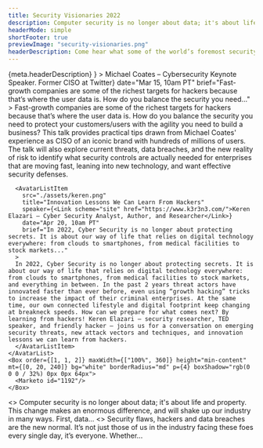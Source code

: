 ```yaml
---
title: Security Visionaries 2022
description: Computer security is no longer about data; it's about life and property.
headerMode: simple
shortFooter: true
previewImage: "security-visionaries.png"
headerDescription: Come hear what some of the world’s foremost security researchers, practitioners and thinkers see on the security horizon for 2022.
---
```


<Centrator>
  <Box 
    display="flex" 
    flexDirection={["column", "column", "row"]} 
    justifyContent={["flex-start", "flex-start", "space-between"]}
    alignItems={["center", "center", "flex-start"]}
  >
    <AvatarList
      order={[2, 2, 1]}
      maxWidth={["100%", "90%", "66%"]}
      title={meta.title}
      mt={[8, 6]}
      description={
        <Box as="p" mt={3} fontSize="text-xl" color="darkest">
          {meta.headerDescription}
        </Box>
      }
    >
      <AvatarListItem
        src="./assets/coates.png"
        title="Balancing Security and Agility While Scaling Your Company"
        speaker={<Link scheme="site" href="https://www.michaelcoates.co/">Michael Coates – Cybersecurity Keynote Speaker. Former CISO at Twitter</Link>}
        date="Mar 15, 10am PT"
        brief="Fast-growth companies are some of the richest targets for hackers because that’s where the user data is. How do you balance the security you need..."
      >
      Fast-growth companies are some of the richest targets for hackers because that’s where the user data is. How do you balance the security you need to protect your customers/users with the agility you need to build a business? This talk provides practical tips drawn from Michael Coates' experience as CISO of an iconic brand with hundreds of millions of users. The talk will also explore current threats, data breaches, and the new reality of risk to identify what security controls are actually needed for enterprises that are moving fast, leaning into new technology, and want effective security defenses.
      </AvatarListItem>

      <AvatarListItem
        src="./assets/keren.png"
        title="Innovation Lessons We Can Learn From Hackers"
        speaker={<Link scheme="site" href="https://www.k3r3n3.com/">Keren Elazari – Cyber Security Analyst, Author, and Researcher</Link>}
        date="Apr 20, 10am PT"
        brief="In 2022, Cyber Security is no longer about protecting secrets. It is about our way of life that relies on digital technology everywhere: from clouds to smartphones, from medical facilities to stock markets..."
      >
      In 2022, Cyber Security is no longer about protecting secrets. It is about our way of life that relies on digital technology everywhere: from clouds to smartphones, from medical facilities to stock markets, and everything in between. In the past 2 years threat actors have innovated faster than ever before, even using “growth hacking” tricks to increase the impact of their criminal enterprises. At the same time, our own connected lifestyle and digital footprint keep changing at breakneck speeds. How can we prepare for what comes next? By learning from hackers! Keren Elazari — security researcher, TED speaker, and friendly hacker — joins us for a conversation on emerging security threats, new attack vectors and techniques, and innovation lessons we can learn from hackers.
      </AvatarListItem>
    </AvatarList>
    <Box order={[1, 1, 2]} maxWidth={["100%", 360]} height="min-content" mt={[0, 20, 240]} bg="white" borderRadius="md" p={4} boxShadow="rgb(0 0 0 / 32%) 0px 0px 64px">
      <Marketo id="1192"/>
    </Box>
  </Box>
</Centrator>

<GridDisplay cardStyle="securityCard" title="Past Events" bigLeftHeading>
  <SecurityCard
    title="Securing a World of Physically Capable Computers"
    href="/resources/videos/bruce-schneier-securing-a-world-of-physically-capable-computers/"
    cardBG="podcast"
    src={bruceImage}
    speaker="Bruce Schneier"
    speakerDetails="Security Technologist &amp; Guru"
  >
    <>
      Computer security is no longer about data; it's about life and property. This change makes an enormous difference, and will shake up our industry in many ways. First, data...
    </>
  </SecurityCard>
  <SecurityCard
    title="Lessons From Billions of Breached Records"
    href="/resources/videos/troy-hunt-on-demand-lessons-from-billions-breached-records/"
    cardBG="podcast"
    src={troyImage}
    speaker="Troy Hunt"
    speakerDetails="Information Security Author &amp; Instructor at Pluralsight, Founder of Have I Been Pwned"
  >
    <>
      Security flaws, hackers and data breaches are the new normal. It’s not just those of us in the industry facing these foes every single day, it’s everyone. Whether...
    </>
  </SecurityCard>
</GridDisplay>
